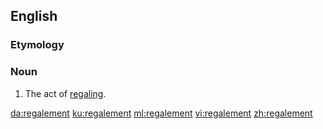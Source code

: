 ==English==

===Etymology===
{{suffix|en|regale|ment}}

===Noun===
{{en-noun}}

# The act of [[regale|regaling]].

[[da:regalement]]
[[ku:regalement]]
[[ml:regalement]]
[[vi:regalement]]
[[zh:regalement]]